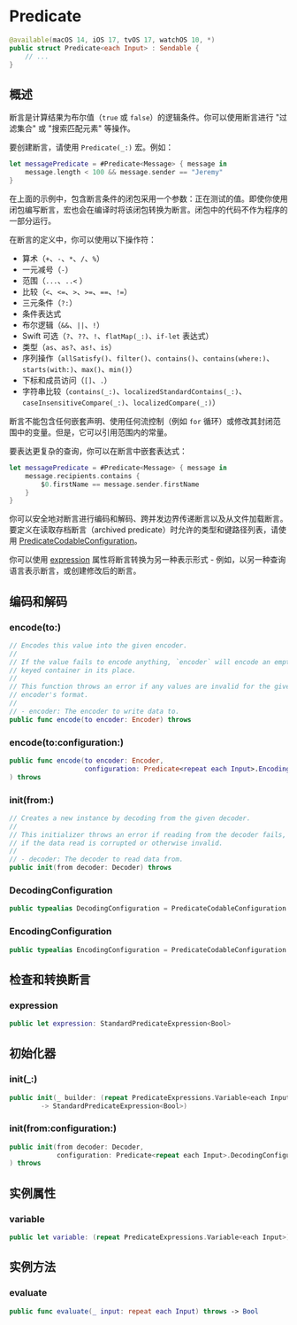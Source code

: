 # Predicate

<OriginalSource
  title="Predicate"
  url="https://developer.apple.com/documentation/foundation/predicate"
  summary="一个用于测试一组输入值以进行搜索或过滤的逻辑条件"
/>

```swift
@available(macOS 14, iOS 17, tvOS 17, watchOS 10, *)
public struct Predicate<each Input> : Sendable {
    // ...
}
```

## 概述

断言是计算结果为布尔值（`true` 或 `false`）的逻辑条件。你可以使用断言进行 "过滤集合" 或 "搜索匹配元素" 等操作。

要创建断言，请使用 `Predicate(_:)` 宏。例如：

```swift
let messagePredicate = #Predicate<Message> { message in
    message.length < 100 && message.sender == "Jeremy"
}
```

在上面的示例中，包含断言条件的闭包采用一个参数：正在测试的值。即使你使用闭包编写断言，宏也会在编译时将该闭包转换为断言。闭包中的代码不作为程序的一部分运行。

在断言的定义中，你可以使用以下操作符：

- 算术（`+`、`-`、`*`、`/`、`%`）
- 一元减号（`-`）
- 范围（`...`、`..<` ）
- 比较（`<`、`<=`、`>`、`>=`、`==`、`!=`）
- 三元条件（`?:`）
- 条件表达式
- 布尔逻辑（`&&`、`||`、`!`）
- Swift 可选（`?`、`??`、`!`、`flatMap(_:)`、`if-let` 表达式）
- 类型（`as`、`as?`、`as!`、`is`）
- 序列操作（`allSatisfy()`、`filter()`、`contains()`、`contains(where:)`、`starts(with:)`、`max()`、`min()`）
- 下标和成员访问（`[]`、`.`）
- 字符串比较（`contains(_:)`、`localizedStandardContains(_:)`、`caseInsensitiveCompare(_:)`、`localizedCompare(_:)`）

断言不能包含任何嵌套声明、使用任何流控制（例如 `for` 循环）或修改其封闭范围中的变量。但是，它可以引用范围内的常量。

要表达更复杂的查询，你可以在断言中嵌套表达式：

```swift
let messagePredicate = #Predicate<Message> { message in
    message.recipients.contains {
        $0.firstName == message.sender.firstName
    }
}
```

你可以安全地对断言进行编码和解码、跨并发边界传递断言以及从文件加载断言。要定义在读取存档断言（archived predicate）时允许的类型和键路径列表，请使用 [PredicateCodableConfiguration](https://developer.apple.com/documentation/foundation/predicatecodableconfiguration)。

你可以使用 [expression](https://developer.apple.com/documentation/foundation/predicate/4162327-expression) 属性将断言转换为另一种表示形式 - 例如，以另一种查询语言表示断言，或创建修改后的断言。

## 编码和解码

### encode(to:)

```swift
// Encodes this value into the given encoder.
//
// If the value fails to encode anything, `encoder` will encode an empty
// keyed container in its place.
//
// This function throws an error if any values are invalid for the given
// encoder's format.
//
// - encoder: The encoder to write data to.
public func encode(to encoder: Encoder) throws
```

### encode(to:configuration:)

```swift
public func encode(to encoder: Encoder,
                   configuration: Predicate<repeat each Input>.EncodingConfiguration
) throws
```

### init(from:)

```swift
// Creates a new instance by decoding from the given decoder.
//
// This initializer throws an error if reading from the decoder fails, or
// if the data read is corrupted or otherwise invalid.
//
// - decoder: The decoder to read data from.
public init(from decoder: Decoder) throws
```

### DecodingConfiguration

```swift
public typealias DecodingConfiguration = PredicateCodableConfiguration
```

### EncodingConfiguration

```swift
public typealias EncodingConfiguration = PredicateCodableConfiguration
```

## 检查和转换断言

### expression

```swift
public let expression: StandardPredicateExpression<Bool>
```

## 初始化器

### init(\_:)

```swift
public init(_ builder: (repeat PredicateExpressions.Variable<each Input>)
        -> StandardPredicateExpression<Bool>)
```

### init(from:configuration:)

```swift
public init(from decoder: Decoder,
            configuration: Predicate<repeat each Input>.DecodingConfiguration
) throws
```

## 实例属性

### variable

```swift
public let variable: (repeat PredicateExpressions.Variable<each Input>)
```

## 实例方法

### evaluate

```swift
public func evaluate(_ input: repeat each Input) throws -> Bool
```
